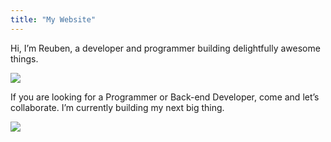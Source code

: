 ```yaml
---
title: "My Website"
---
```


Hi, I’m Reuben, a developer and programmer building delightfully awesome things.

![](./tema.jpg)

If you are looking for a Programmer or Back-end Developer, come and let's collaborate. I’m currently building my next big thing.

![](./tema2.jpg)
